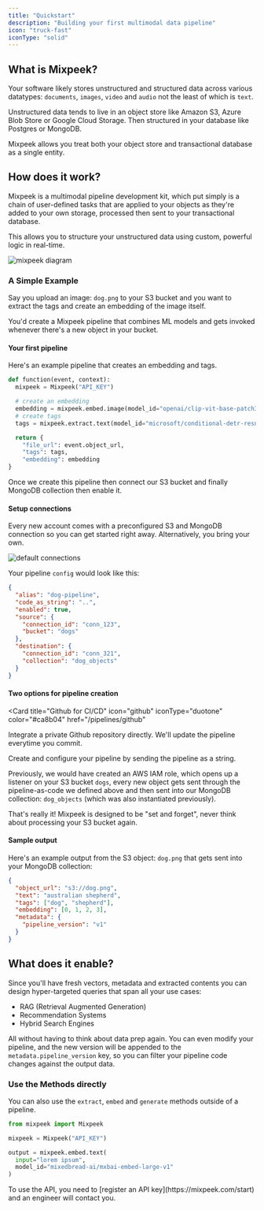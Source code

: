 ```yaml
---
title: "Quickstart"
description: "Building your first multimodal data pipeline"
icon: "truck-fast"
iconType: "solid"
---
```


## What is Mixpeek?

Your software likely stores unstructured and structured data across various datatypes: `documents`, `images`, `video` and `audio` not the least of which is `text`.

Unstructured data tends to live in an object store like Amazon S3, Azure Blob Store or Google Cloud Storage. Then structured in your database like Postgres or MongoDB.

Mixpeek allows you treat both your object store and transactional database as a single entity.

## How does it work?

Mixpeek is a multimodal pipeline development kit, which put simply is a chain of user-defined tasks that are applied to your objects as they're added to your own storage, processed then sent to your transactional database.

This allows you to structure your unstructured data using custom, powerful logic in real-time.

![mixpeek diagram](https://learn.mixpeek.com/content/images/2024/05/img.png)

### A Simple Example

Say you upload an image: `dog.png` to your S3 bucket and you want to extract the tags and create an embedding of the image itself.

You'd create a Mixpeek pipeline that combines ML models and gets invoked whenever there's a new object in your bucket.

#### Your first pipeline

Here's an example pipeline that creates an embedding and tags.

```python
def function(event, context):
  mixpeek = Mixpeek("API_KEY")

  # create an embedding
  embedding = mixpeek.embed.image(model_id="openai/clip-vit-base-patch32")
  # create tags
  tags = mixpeek.extract.text(model_id="microsoft/conditional-detr-resnet-50")

  return {
    "file_url": event.object_url,
    "tags": tags,
    "embedding": embedding
}
```

Once we create this pipeline then connect our S3 bucket and finally MongoDB collection then enable it.

#### Setup connections

<Tip>
  Every new account comes with a preconfigured S3 and MongoDB connection so you
  can get started right away. Alternatively, you bring your own.
</Tip>

![default connections](/images/default-connections.png)

Your pipeline `config` would look like this:

```json
{
  "alias": "dog-pipeline",
  "code_as_string": "..",
  "enabled": true,
  "source": {
    "connection_id": "conn_123",
    "bucket": "dogs"
  },
  "destination": {
    "connection_id": "conn_321",
    "collection": "dog_objects"
  }
}
```

#### Two options for pipeline creation

<CardGroup cols={2}>

<Card 
title="Github for CI/CD" 
icon="github" 
iconType="duotone" 
color="#ca8b04"
href="/pipelines/github"
>
  Integrate a private Github repository directly. We'll update the pipeline everytime you commit.

</Card>

<Card title="API Post Directly" icon="code" iconType="duotone" color="#ca8b04" href="/pipelines/create">
  Create and configure your pipeline by sending the pipeline as a string.

</Card>
</CardGroup>

Previously, we would have created an AWS IAM role, which opens up a listener on your S3 bucket `dogs`, every new object gets sent through the pipeline-as-code we defined above and then sent into our MongoDB collection: `dog_objects` (which was also instantiated previously).

That's really it! Mixpeek is designed to be "set and forget", never think about processing your S3 bucket again.

#### Sample output

Here's an example output from the S3 object: `dog.png` that gets sent into your MongoDB collection:

```json
{
  "object_url": "s3://dog.png",
  "text": "australian shepherd",
  "tags": ["dog", "shepherd"],
  "embedding": [0, 1, 2, 3],
  "metadata": {
    "pipeline_version": "v1"
  }
}
```

## What does it enable?

Since you'll have fresh vectors, metadata and extracted contents you can design hyper-targeted queries that span all your use cases:

- RAG (Retrieval Augmented Generation)
- Recommendation Systems
- Hybrid Search Engines

All without having to think about data prep again. You can even modify your pipeline, and the new version will be appended to the `metadata.pipeline_version` key, so you can filter your pipeline code changes against the output data.

### Use the Methods directly

You can also use the `extract`, `embed` and `generate` methods outside of a pipeline.

```python
from mixpeek import Mixpeek

mixpeek = Mixpeek("API_KEY")

output = mixpeek.embed.text(
  input="lorem ipsum",
  model_id="mixedbread-ai/mxbai-embed-large-v1"
)
```

<Note>
  To use the API, you need to [register an API key](https://mixpeek.com/start)
  and an engineer will contact you.
</Note>
